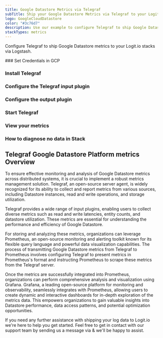 ```yaml
---
title: Google Datastore Metrics via Telegraf
subTitle: Ship your Google Datastore Metrics via Telegraf to your Logit.io Stack
logo: GoogleCloudDatastore
color: "#3c76d7"
description: Use our example to configure Telegraf to ship Google Datastore metrics to Logit.io. Configure Telegraf to send Google Datastore metrics to Logstash or Elastic.
stackTypes: metrics
---
```


Configure Telegraf to ship Google Datastore metrics to your Logit.io stacks via Logstash.

<Steps>
  ### Set Credentials in GCP

  <SetGCPCredentials intro="Google Datastore is a comprehensive suite of services offered within Google Cloud that provides a highly scalable and fully managed NoSQL database solution. It is designed to handle large volumes of structured and unstructured data, offering high availability, strong consistency, and automatic scaling to accommodate growing workloads."/>
  
  ### Install Telegraf

  <InstallTelegraf />

  ### Configure the Telegraf input plugin

  <TelegrafStackDriverInput metric_type="datastore.googleapis.com"/>

  ### Configure the output plugin

  <TelegrafOutputPlugin />

  ### Start Telegraf

  <StartTelegraf />

  ### View your metrics
  <LaunchStack stackType="metrics" source="Google_Datastore_Metrics_via_Telegraf" utmMedium="metrics" utmCampaign="telegraf-GoogleDatastore-metrics" />

  ### How to diagnose no data in Stack

  <DiagnoseNoData />
</Steps>

## Telegraf Google Datastore Platform metrics Overview

To ensure effective monitoring and analysis of Google Datastore metrics across distributed systems, 
it is crucial to implement a robust metrics management solution. Telegraf, an open-source server agent, 
is widely recognized for its ability to collect and report metrics from various sources, including 
Datastore instances, read and write operations, and storage utilization.

Telegraf provides a wide range of input plugins, enabling users to collect diverse metrics such as 
read and write latencies, entity counts, and datastore utilization. These metrics are essential for 
understanding the performance and efficiency of Google Datastore.

For storing and analyzing these metrics, organizations can leverage Prometheus, an open-source 
monitoring and alerting toolkit known for its flexible query language and powerful data 
visualization capabilities. The process of transmitting Google Datastore metrics from Telegraf 
to Prometheus involves configuring Telegraf to present metrics in Prometheus's format and instructing 
Prometheus to scrape these metrics from the Telegraf server.

Once the metrics are successfully integrated into Prometheus, organizations can perform comprehensive 
analysis and visualization using Grafana. Grafana, a leading open-source platform for monitoring and 
observability, seamlessly integrates with Prometheus, allowing users to create dynamic and interactive 
dashboards for in-depth exploration of the metrics data. This empowers organizations to gain valuable 
insights into Datastore performance, data access patterns, and potential optimization opportunities.

If you need any further assistance with shipping your log data to Logit.io we're here to help you get 
started. Feel free to get in contact with our support team by sending us a message via <IntercomButton text="live chat" /> & we'll be happy to assist.